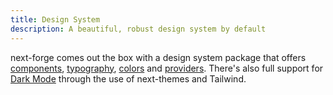 ```yaml
---
title: Design System
description: A beautiful, robust design system by default
---
```


next-forge comes out the box with a design system package that offers [components](/design-system/components), [typography](/design-system/typography), [colors](/design-system/colors) and [providers](/design-system/providers). There's also full support for [Dark Mode](/design-system) through the use of next-themes and Tailwind.

